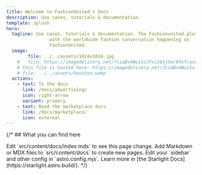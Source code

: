 ```yaml
---
title: Welcome to FashionUnited's Docs
description: Use cases, tutorials & documentation.
template: splash
hero:
  tagline: Use cases, tutorials & documentation. The Fashionunited platform connects your website or application
                with the worldwide fashion conversation happening on
                FashionUnited.
  image:
        file: ../../assets/1024x1024.jpg
    #   file: https://imagedelivery.net/7czaBv4WuiSsJFxi583jUw/0fefcace-ee0f-4e75-6b53-1816707d1900/1024x1024 
	# this file is hosted here: https://imagedelivery.net/7czaBv4WuiSsJFxi583jUw/0fefcace-ee0f-4e75-6b53-1816707d1900/1024x1024
	# file: ../../assets/houston.webp
  actions:
    - text: To the docs
      link: /docs/advertising/
      icon: right-arrow
      variant: primary
    - text: Read the marketplace docs
      link: /docs/marketplace/
      icon: external
---
```



{/* ## What you can find here

<CardGrid stagger>
	<Card title="Update content" icon="pencil">
		Edit `src/content/docs/index.mdx` to see this page change.
	</Card>
	<Card title="Add new content" icon="add-document">
		Add Markdown or MDX files to `src/content/docs` to create new pages.
	</Card>
	<Card title="Configure your site" icon="setting">
		Edit your `sidebar` and other config in `astro.config.mjs`.
	</Card>
	<Card title="Read the docs" icon="open-book">
		Learn more in [the Starlight Docs](https://starlight.astro.build/).
	</Card>
</CardGrid> */}
